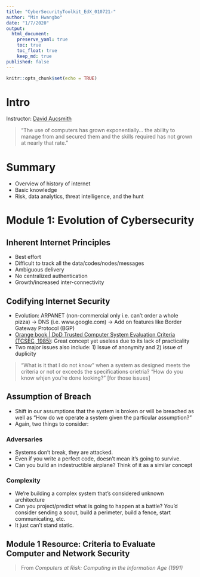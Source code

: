 ```yaml
---
title: "CyberSecurityToolkit_EdX_010721-"
author: "Min Hwangbo"
date: "1/7/2020"
output:
  html_document:
    preserve_yaml: true
    toc: true
    toc_float: true
    keep_md: true
published: false
---
```


```r
knitr::opts_chunk$set(echo = TRUE)
```

# Intro

Instructor: [David Aucsmith](https://www.linkedin.com/in/aucsmith/)

> "The use of computers has grown exponentially... the ability to manage from and secured them and the skills required has not grown at nearly that rate."

# Summary

* Overview of history of internet
* Basic knowledge
* Risk, data analytics, threat intelligence, and the hunt

# Module 1: Evolution of Cybersecurity

## Inherent Internet Principles

* Best effort
* Difficult to track all the data/codes/nodes/messages
* Ambiguous delivery
* No centralized authentication
* Growth/increased inter-connectivity

## Codifying Internet Security

* Evolution: ARPANET (non-commercial only i.e. can't order a whole pizza) -> DNS (i.e. www.google.com) -> Add on features like Border Gateway Protocol (BGP)
* [Orange book | DoD Trusted Computer System Evaluation Criteria (TCSEC, 1985)](https://www.cs.clemson.edu/course/cpsc420/material/Evaluation/TCSEC.pdf): Great concept yet useless due to its lack of practicality
* Two major issues also include: 1) Issue of anonymity and 2) issue of duplicity

> "What is it that I do not know" when a system as designed meets the criteria or not or exceeds the specifications crietria? "How do you know whjen you're done looking?" [for those issues]

## Assumption of Breach

* Shift in our assumptions that the system is broken or will be breached as well as "How do we operate a system given the particular assumption?"
* Again, two things to consider:

### Adversaries

* Systems don't break, they are attacked.
* Even if you write a perfect code, doesn't mean it's going to survive.
* Can you build an indestructible airplane? Think of it as a similar concept

### Complexity

* We're building a complex system that's considered unknown architecture
* Can you project/predict what is going to happen at a battle? You'd consider sending a scout, build a perimeter, build a fence, start communicating, etc. 
* It just can't stand static. 

## Module 1 Resource: Criteria to Evaluate Computer and Network Security

> From *Computers at Risk: Computing in the Information Age (1991)*

